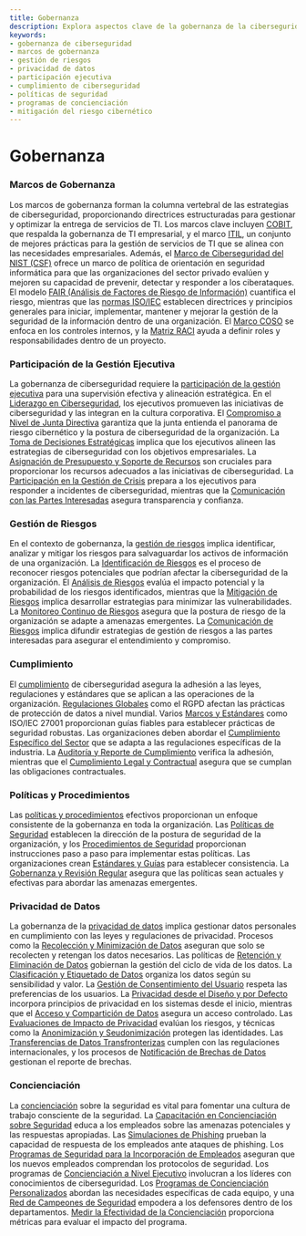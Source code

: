 ```yaml
---
title: Gobernanza
description: Explora aspectos clave de la gobernanza de la ciberseguridad, incluidas las estructuras de gobernanza, cumplimiento, gestión de riesgos y participación ejecutiva.
keywords:
- gobernanza de ciberseguridad
- marcos de gobernanza
- gestión de riesgos
- privacidad de datos
- participación ejecutiva
- cumplimiento de ciberseguridad
- políticas de seguridad
- programas de concienciación
- mitigación del riesgo cibernético
---
```


# Gobernanza

### Marcos de Gobernanza

Los marcos de gobernanza forman la columna vertebral de las estrategias de ciberseguridad, proporcionando directrices estructuradas para gestionar y optimizar la entrega de servicios de TI. Los marcos clave incluyen [COBIT](/governance/governance_frameworks/cobit/), que respalda la gobernanza de TI empresarial, y el marco [ITIL](/governance/governance_frameworks/itil/), un conjunto de mejores prácticas para la gestión de servicios de TI que se alinea con las necesidades empresariales. Además, el [Marco de Ciberseguridad del NIST (CSF)](/governance/governance_frameworks/nist_cybersecurity_framework_csf/) ofrece un marco de política de orientación en seguridad informática para que las organizaciones del sector privado evalúen y mejoren su capacidad de prevenir, detectar y responder a los ciberataques. El modelo [FAIR (Análisis de Factores de Riesgo de Información)](/governance/governance_frameworks/fair_factor_analysis_of_information_risk/) cuantifica el riesgo, mientras que las [normas ISO/IEC](/governance/governance_frameworks/isoiec_standards/) establecen directrices y principios generales para iniciar, implementar, mantener y mejorar la gestión de la seguridad de la información dentro de una organización. El [Marco COSO](/governance/governance_frameworks/coso_framework/) se enfoca en los controles internos, y la [Matriz RACI](/governance/governance_frameworks/raci_matrix/) ayuda a definir roles y responsabilidades dentro de un proyecto.

### Participación de la Gestión Ejecutiva

La gobernanza de ciberseguridad requiere la [participación de la gestión ejecutiva](/governance/executive_management_involvement) para una supervisión efectiva y alineación estratégica. En el [Liderazgo en Ciberseguridad](/governance/executive_management_involvement/cybersecurity_leadership/), los ejecutivos promueven las iniciativas de ciberseguridad y las integran en la cultura corporativa. El [Compromiso a Nivel de Junta Directiva](/governance/executive_management_involvement/board-level_engagement/) garantiza que la junta entienda el panorama de riesgo cibernético y la postura de ciberseguridad de la organización. La [Toma de Decisiones Estratégicas](/governance/executive_management_involvement/strategic_decision-making/) implica que los ejecutivos alineen las estrategias de ciberseguridad con los objetivos empresariales. La [Asignación de Presupuesto y Soporte de Recursos](/governance/executive_management_involvement/budget_allocation_and_resource_support/) son cruciales para proporcionar los recursos adecuados a las iniciativas de ciberseguridad. La [Participación en la Gestión de Crisis](/governance/executive_management_involvement/crisis_management_participation/) prepara a los ejecutivos para responder a incidentes de ciberseguridad, mientras que la [Comunicación con las Partes Interesadas](/governance/executive_management_involvement/communication_with_stakeholders/) asegura transparencia y confianza.

### Gestión de Riesgos

En el contexto de gobernanza, la [gestión de riesgos](/governance/risk_management) implica identificar, analizar y mitigar los riesgos para salvaguardar los activos de información de una organización. La [Identificación de Riesgos](/governance/risk_management/risk_identification/) es el proceso de reconocer riesgos potenciales que podrían afectar la ciberseguridad de la organización. El [Análisis de Riesgos](/governance/risk_management/risk_analysis/) evalúa el impacto potencial y la probabilidad de los riesgos identificados, mientras que la [Mitigación de Riesgos](/governance/risk_management/risk_mitigation/) implica desarrollar estrategias para minimizar las vulnerabilidades. La [Monitoreo Continuo de Riesgos](/governance/risk_management/risk_monitoring/) asegura que la postura de riesgo de la organización se adapte a amenazas emergentes. La [Comunicación de Riesgos](/governance/risk_management/risk_communication/) implica difundir estrategias de gestión de riesgos a las partes interesadas para asegurar el entendimiento y compromiso.

### Cumplimiento

El [cumplimiento](/governance/compliance) de ciberseguridad asegura la adhesión a las leyes, regulaciones y estándares que se aplican a las operaciones de la organización. [Regulaciones Globales](/governance/compliance/global_regulations/) como el RGPD afectan las prácticas de protección de datos a nivel mundial. Varios [Marcos y Estándares](/governance/compliance/frameworks_and_standards/) como ISO/IEC 27001 proporcionan guías fiables para establecer prácticas de seguridad robustas. Las organizaciones deben abordar el [Cumplimiento Específico del Sector](/governance/compliance/sector-specific_compliance/) que se adapta a las regulaciones específicas de la industria. La [Auditoría y Reporte de Cumplimiento](/governance/compliance/compliance_auditing_and_reporting/) verifica la adhesión, mientras que el [Cumplimiento Legal y Contractual](/governance/compliance/legal_and_contractual_compliance/) asegura que se cumplan las obligaciones contractuales.

### Políticas y Procedimientos

Las [políticas y procedimientos](/governance/policies_&_procedures) efectivos proporcionan un enfoque consistente de la gobernanza en toda la organización. Las [Políticas de Seguridad](/governance/policies_&_procedures/security_policies/) establecen la dirección de la postura de seguridad de la organización, y los [Procedimientos de Seguridad](/governance/policies_&_procedures/security_procedures/) proporcionan instrucciones paso a paso para implementar estas políticas. Las organizaciones crean [Estándares y Guías](/governance/policies_&_procedures/standards_and_guidelines/) para establecer consistencia. La [Gobernanza y Revisión Regular](/governance/policies_&_procedures/governance_and_review/) asegura que las políticas sean actuales y efectivas para abordar las amenazas emergentes.

### Privacidad de Datos

La gobernanza de la [privacidad de datos](/governance/data_privacy) implica gestionar datos personales en cumplimiento con las leyes y regulaciones de privacidad. Procesos como la [Recolección y Minimización de Datos](/governance/data_privacy/data_collection_&_minimization/) aseguran que solo se recolecten y retengan los datos necesarios. Las políticas de [Retención y Eliminación de Datos](/governance/data_privacy/data_retention_&_disposal/) gobiernan la gestión del ciclo de vida de los datos. La [Clasificación y Etiquetado de Datos](/governance/data_privacy/data_classification_&_labeling/) organiza los datos según su sensibilidad y valor. La [Gestión de Consentimiento del Usuario](/governance/data_privacy/user_consent_management/) respeta las preferencias de los usuarios. La [Privacidad desde el Diseño y por Defecto](/governance/data_privacy/privacy_by_design_&_default/) incorpora principios de privacidad en los sistemas desde el inicio, mientras que el [Acceso y Compartición de Datos](/governance/data_privacy/data_access_&_sharing/) asegura un acceso controlado. Las [Evaluaciones de Impacto de Privacidad](/governance/data_privacy/privacy_impact_assessments/) evalúan los riesgos, y técnicas como la [Anonimización y Seudonimización](/governance/data_privacy/anonymization_&_pseudonymization_techniques/) protegen las identidades. Las [Transferencias de Datos Transfronterizas](/governance/data_privacy/cross-border_data_transfers/) cumplen con las regulaciones internacionales, y los procesos de [Notificación de Brechas de Datos](/governance/data_privacy/data_breach_notification/) gestionan el reporte de brechas.

### Concienciación

La [concienciación](/governance/awareness) sobre la seguridad es vital para fomentar una cultura de trabajo consciente de la seguridad. La [Capacitación en Concienciación sobre Seguridad](/governance/awareness/security_awareness_training/) educa a los empleados sobre las amenazas potenciales y las respuestas apropiadas. Las [Simulaciones de Phishing](/governance/awareness/phishing_simulations/) prueban la capacidad de respuesta de los empleados ante ataques de phishing. Los [Programas de Seguridad para la Incorporación de Empleados](/governance/awareness/employee_onboarding_security_programs/) aseguran que los nuevos empleados comprendan los protocolos de seguridad. Los programas de [Concienciación a Nivel Ejecutivo](/governance/awareness/executive-level_awareness/) involucran a los líderes con conocimientos de ciberseguridad. Los [Programas de Concienciación Personalizados](/governance/awareness/tailored_awareness_programs/) abordan las necesidades específicas de cada equipo, y una [Red de Campeones de Seguridad](/governance/awareness/security_champions_network/) empodera a los defensores dentro de los departamentos. [Medir la Efectividad de la Concienciación](/governance/awareness/measuring_awareness_effectiveness/) proporciona métricas para evaluar el impacto del programa.